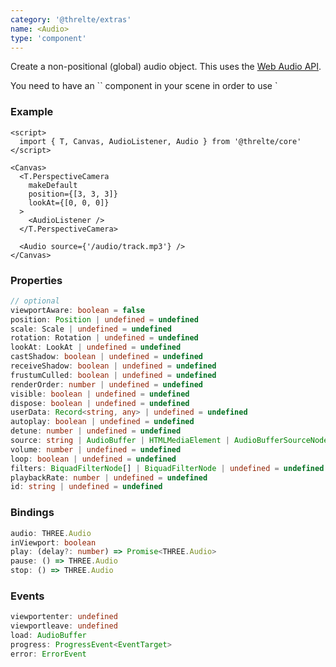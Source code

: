 ```yaml
---
category: '@threlte/extras'
name: <Audio>
type: 'component'
---
```


Create a non-positional (global) audio object.
This uses the [Web Audio API](https://developer.mozilla.org/en-US/Web/API/Web_Audio_API).

<Tip type="warning">
You need to have an `<AudioListener>` component in your scene in order to use `<Audio>`and `<PositionalAudio>`components.
</Tip>

### Example

```svelte
<script>
  import { T, Canvas, AudioListener, Audio } from '@threlte/core'
</script>

<Canvas>
  <T.PerspectiveCamera
    makeDefault
    position={[3, 3, 3]}
    lookAt={[0, 0, 0]}
  >
    <AudioListener />
  </T.PerspectiveCamera>

  <Audio source={'/audio/track.mp3'} />
</Canvas>
```

### Properties

```ts
// optional
viewportAware: boolean = false
position: Position | undefined = undefined
scale: Scale | undefined = undefined
rotation: Rotation | undefined = undefined
lookAt: LookAt | undefined = undefined
castShadow: boolean | undefined = undefined
receiveShadow: boolean | undefined = undefined
frustumCulled: boolean | undefined = undefined
renderOrder: number | undefined = undefined
visible: boolean | undefined = undefined
dispose: boolean | undefined = undefined
userData: Record<string, any> | undefined = undefined
autoplay: boolean | undefined = undefined
detune: number | undefined = undefined
source: string | AudioBuffer | HTMLMediaElement | AudioBufferSourceNode | MediaStream | undefined = undefined
volume: number | undefined = undefined
loop: boolean | undefined = undefined
filters: BiquadFilterNode[] | BiquadFilterNode | undefined = undefined
playbackRate: number | undefined = undefined
id: string | undefined = undefined
```

### Bindings

```ts
audio: THREE.Audio
inViewport: boolean
play: (delay?: number) => Promise<THREE.Audio>
pause: () => THREE.Audio
stop: () => THREE.Audio
```

### Events

```ts
viewportenter: undefined
viewportleave: undefined
load: AudioBuffer
progress: ProgressEvent<EventTarget>
error: ErrorEvent
```
